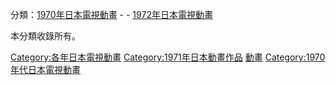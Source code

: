 {{Catnav|頁面分類|...|動畫影集|日本電視動畫|每年日本電視動畫}}
{{Catnav|頁面分類|...|日本电视节目|日本電視動畫|每年日本電視動畫}}

分類：[[:Category:1970年日本電視動畫|1970年日本電視動畫]] - '''{{PAGENAME}}''' - [[:Category:1972年日本電視動畫|1972年日本電視動畫]]

本分類收錄所有{{PAGENAME}}。

[[Category:各年日本電視動畫|Category:各年日本電視動畫]]
[[Category:1971年日本動畫作品|Category:1971年日本動畫作品]]
[[Category:1971年日本電視節目|動畫]]
[[Category:1970年代日本電視動畫|Category:1970年代日本電視動畫]]